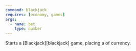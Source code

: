 ```yaml
---
command: blackjack
requires: [economy, games]
args:
  - name: bet
    type: number
---
```



<p>
  Starts a [Blackjack][blackjack] game, placing a
  <Argument name="bet" type="number" /> of currency.
</p>

[blackjack]: https://en.wikipedia.org/wiki/Blackjack
